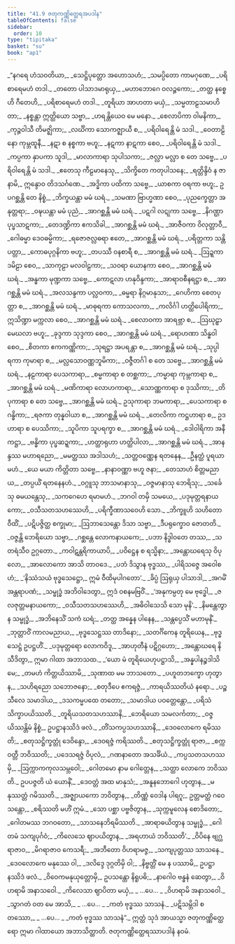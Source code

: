 ```yaml
---
title: "41.9 ဇတုကဏ္ဏိတ္ထေရအပဒါန"
tableOfContents: false
sidebar:
  order: 10
type: "tipitaka"
basket: "su"
book: "ap1"
---
```



<DynamicBreadcrumb />

<Division number="276" book="ap1">

<Paragraph number="5138" type="verses" book="ap1">
_“နဂရေ ဟံသဝတိယာ,_  
_သေဋ္ဌိပုတ္တော အဟောသဟံ;_  
_သမပ္ပိတော ကာမဂုဏေ,_  
_ပရိစာရေမဟံ တဒါ._  

</Paragraph>

</Division>
<Division number="277" book="ap1">

<Paragraph number="5139" type="verses" book="ap1">
_တတော ပါသာဒမာရုယှ,_  
_မဟာဘောဂေ ဝလဉ္ဇကော;_  
_တတ္ထ နစ္စေဟိ ဂီတေဟိ,_  
_ပရိစာရေမဟံ တဒါ._  

</Paragraph>

</Division>
<Division number="278" book="ap1">

<Paragraph number="5140" type="verses" book="ap1">
_တူရိယာ အာဟတာ မယှံ,_  
_သမ္မတာဠသမာဟိတာ;_  
_နစ္စန္တာ ဣတ္ထိယော သဗ္ဗာ,_  
_ဟရန္တိယေဝ မေ မနော._  

</Paragraph>

</Division>
<Division number="279" book="ap1">

<Paragraph number="5141" type="verses" book="ap1">
_စေလာပိကာ ဝါမနိကာ,_  
_ကုဉ္ဇဝါသီ တိမဇ္ဈိကာ;_  
_လင်္ဃိကာ သောကဇ္ဈာယီ စ,_  
_ပရိဝါရေန္တိ မံ သဒါ._  

</Paragraph>

</Division>
<Division number="280" book="ap1">

<Paragraph number="5142" type="verses" book="ap1">
_ဝေတာဠိနော ကုမ္ဘထူနီ,_  
_နဋာ စ နစ္စကာ ဗဟူ;_  
_နဋကာ နာဋကာ စေဝ,_  
_ပရိဝါရေန္တိ မံ သဒါ._  

</Paragraph>

</Division>
<Division number="281" book="ap1">

<Paragraph number="5143" type="verses" book="ap1">
_ကပ္ပကာ နှာပကာ သူဒါ,_  
_မာလာကာရာ သုပါသကာ;_  
_ဇလ္လာ မလ္လာ စ တေ သဗ္ဗေ,_  
_ပရိဝါရေန္တိ မံ သဒါ._  

</Paragraph>

</Division>
<Division number="282" book="ap1">

<Paragraph number="5144" type="verses" book="ap1">
_ဧတေသု ကီဠမာနေသု,_  
_သိက္ခိတေ ကတုပါသနေ;_  
_ရတ္တိန္ဒိဝံ န ဇာနာမိ,_  
ဣန္ဒောဝ တိဒသင်္ဂဏေ._  

</Paragraph>

</Division>
<Division number="283" book="ap1">

<Paragraph number="5145" type="verses" book="ap1">
_အဒ္ဓိကာ ပထိကာ သဗ္ဗေ,_  
_ယာစကာ ဝရကာ ဗဟူ;_  
ဥပဂစ္ဆန္တိ တေ နိစ္စံ,_  
_ဘိက္ခယန္တာ မမံ ဃရံ._  

</Paragraph>

</Division>
<Division number="284" book="ap1">

<Paragraph number="5146" type="verses" book="ap1">
_သမဏာ ဗြာဟ္မဏာ စေဝ,_  
_ပုညက္ခေတ္တာ အနုတ္တရာ;_  
_ဝဍ္ဎယန္တာ မမံ ပုညံ,_  
_အာဂစ္ဆန္တိ မမံ ဃရံ._  

</Paragraph>

</Division>
<Division number="285" book="ap1">

<Paragraph number="5147" type="verses" book="ap1">
_ပဋဂါ လဋုကာ သဗ္ဗေ,_  
_နိဂဏ္ဌာ ပုပ္ဖသာဋကာ;_  
_တေဒဏ္ဍိကာ ဧကသိခါ,_  
_အာဂစ္ဆန္တိ မမံ ဃရံ._  

</Paragraph>

</Division>
<Division number="286" book="ap1">

<Paragraph number="5148" type="verses" book="ap1">
_အာဇီဝကာ ဝိလုတ္တာဝီ,_  
_ဂေါဓမ္မာ ဒေဝဓမ္မိကာ;_  
_ရဇောဇလ္လဓရာ ဧတေ,_  
_အာဂစ္ဆန္တိ မမံ ဃရံ._  

</Paragraph>

</Division>
<Division number="287" book="ap1">

<Paragraph number="5149" type="verses" book="ap1">
_ပရိတ္တကာ သန္တိပတ္တာ,_  
_ကောဓပုဂ္ဂနိကာ ဗဟူ;_  
_တပဿီ ဝနစာရီ စ,_  
_အာဂစ္ဆန္တိ မမံ ဃရံ._  

</Paragraph>

</Division>
<Division number="288" book="ap1">

<Paragraph number="5150" type="verses" book="ap1">
_ဩဍ္ဍကာ ဒမိဠာ စေဝ,_  
_သာကုဠာ မလဝါဠကာ;_  
_သဝရာ ယောနကာ စေဝ,_  
_အာဂစ္ဆန္တိ မမံ ဃရံ._  

</Paragraph>

</Division>
<Division number="289" book="ap1">

<Paragraph number="5151" type="verses" book="ap1">
_အန္ဓကာ မုဏ္ဍကာ သဗ္ဗေ,_  
_ကောဋလာ ဟနုဝိန္ဒကာ;_  
_အာရာဝစီနရဋ္ဌာ စ,_  
_အာဂစ္ဆန္တိ မမံ ဃရံ._  

</Paragraph>

</Division>
<Division number="290" book="ap1">

<Paragraph number="5152" type="verses" book="ap1">
_အလသန္ဒကာ ပလ္လဝကာ,_  
_ဓမ္မရာ နိဂ္ဂမာနုသာ;_  
_ဂေဟိကာ စေတပုတ္တာ စ,_  
_အာဂစ္ဆန္တိ မမံ ဃရံ._  

</Paragraph>

</Division>
<Division number="291" book="ap1">

<Paragraph number="5153" type="verses" book="ap1">
_မာဓုရကာ ကောသလကာ,_  
_ကလိင်္ဂါ ဟတ္ထိပေါရိကာ;_  
ဣသိဏ္ဍာ မက္ကလာ စေဝ,_  
_အာဂစ္ဆန္တိ မမံ ဃရံ._  

</Paragraph>

</Division>
<Division number="292" book="ap1">

<Paragraph number="5154" type="verses" book="ap1">
_စေလာဝကာ အာရဗ္ဘာ စ,_  
_ဩဃုဠှာ မေဃလာ ဗဟူ;_  
_ခုဒ္ဒကာ သုဒ္ဒကာ စေဝ,_  
_အာဂစ္ဆန္တိ မမံ ဃရံ._  

</Paragraph>

</Division>
<Division number="293" book="ap1">

<Paragraph number="5155" type="verses" book="ap1">
_ရောဟဏာ သိန္ဓဝါ စေဝ,_  
_စိတကာ ဧကကဏ္ဏိကာ;_  
_သုရဋ္ဌာ အပရန္တာ စ,_  
_အာဂစ္ဆန္တိ မမံ ဃရံ._  

</Paragraph>

</Division>
<Division number="294" book="ap1">

<Paragraph number="5156" type="verses" book="ap1">
_သုပ္ပါရကာ ကုမာရာ စ,_  
_မလ္လသောဝဏ္ဏဘူမိကာ;_  
_ဝဇ္ဇီတင်္ဂါ စ တေ သဗ္ဗေ,_  
_အာဂစ္ဆန္တိ မမံ ဃရံ._  

</Paragraph>

</Division>
<Division number="295" book="ap1">

<Paragraph number="5157" type="verses" book="ap1">
_နဠကာရာ ပေသကာရာ,_  
_စမ္မကာရာ စ တစ္ဆကာ;_  
_ကမ္မာရာ ကုမ္ဘကာရာ စ,_  
_အာဂစ္ဆန္တိ မမံ ဃရံ._  

</Paragraph>

</Division>
<Division number="296" book="ap1">

<Paragraph number="5158" type="verses" book="ap1">
_မဏိကာရာ လောဟကာရာ,_  
_သောဏ္ဏကာရာ စ ဒုဿိကာ;_  
_တိပုကာရာ စ တေ သဗ္ဗေ,_  
_အာဂစ္ဆန္တိ မမံ ဃရံ._  

</Paragraph>

</Division>
<Division number="297" book="ap1">

<Paragraph number="5159" type="verses" book="ap1">
ဥသုကာရာ ဘမကာရာ,_  
_ပေသကာရာ စ ဂန္ဓိကာ;_  
_ရဇကာ တုန္နဝါယာ စ,_  
_အာဂစ္ဆန္တိ မမံ ဃရံ._  

</Paragraph>

</Division>
<Division number="298" book="ap1">

<Paragraph number="5160" type="verses" book="ap1">
_တေလိကာ ကဋ္ဌဟာရာ စ,_  
ဥဒဟာရာ စ ပေဿိကာ;_  
_သူပိကာ သူပရက္ခာ စ,_  
_အာဂစ္ဆန္တိ မမံ ဃရံ._  

</Paragraph>

</Division>
<Division number="299" book="ap1">

<Paragraph number="5161" type="verses" book="ap1">
_ဒေါဝါရိကာ အနီကဋ္ဌာ,_  
_ဗန္ဓိကာ ပုပ္ဖဆဍ္ဍကာ;_  
_ဟတ္ထာရုဟာ ဟတ္ထိပါလာ,_  
_အာဂစ္ဆန္တိ မမံ ဃရံ._  

</Paragraph>

</Division>
<Division number="300" book="ap1">

<Paragraph number="5162" type="verses" book="ap1">
_အာနန္ဒဿ မဟာရညော,_  
_မမတ္ထဿ အဒါသဟံ;_  
_သတ္တဝဏ္ဏေန ရတနေန,_  
_ဦနတ္ထံ ပူရယာမဟံ._  

</Paragraph>

</Division>
<Division number="301" book="ap1">

<Paragraph number="5163" type="verses" book="ap1">
_ယေ မယာ ကိတ္တိတာ သဗ္ဗေ,_  
_နာနာဝဏ္ဏာ ဗဟူ ဇနာ;_  
_တေသာဟံ စိတ္တမညာယ,_  
_တပ္ပယိံ ရတနေနဟံ._  

</Paragraph>

</Division>
<Division number="302" book="ap1">

<Paragraph number="5164" type="verses" book="ap1">
_ဝဂ္ဂူသု ဘာသမာနာသု,_  
_ဝဇ္ဇမာနာသု ဘေရိသု;_  
_သင်္ခေသု ဓမယန္တေသု,_  
_သကဂေဟေ ရမာမဟံ._  

</Paragraph>

</Division>
<Division number="303" book="ap1">

<Paragraph number="5165" type="verses" book="ap1">
_ဘဂဝါ တမှိ သမယေ,_  
_ပဒုမုတ္တရနာယကော;_  
_ဝသီသတသဟဿေဟိ,_  
_ပရိက္ခီဏာသဝေဟိ သော._  

</Paragraph>

</Division>
<Division number="304" book="ap1">

<Paragraph number="5166" type="verses" book="ap1">
_ဘိက္ခူဟိ သဟိတော ဝီထိံ,_  
_ပဋိပဇ္ဇိတ္ထ စက္ခုမာ;_  
_ဩဘာသေန္တော ဒိသာ သဗ္ဗာ,_  
_ဒီပရုက္ခောဝ ဇောတတိ._  

</Paragraph>

</Division>
<Division number="305" book="ap1">

<Paragraph number="5167" type="verses" book="ap1">
_ဝဇ္ဇန္တိ ဘေရိယော သဗ္ဗာ,_  
_ဂစ္ဆန္တေ လောကနာယကေ;_  
_ပဘာ နိဒ္ဓါဝတေ တဿ,_  
_သတရံသီဝ ဥဂ္ဂတော._  

</Paragraph>

</Division>
<Division number="306" book="ap1">

<Paragraph number="5168" type="verses" book="ap1">
_ကဝါဋန္တရိကာယာပိ,_  
_ပဝိဋ္ဌေန စ ရသ္မိနာ;_  
_အန္တောဃရေသု ဝိပုလော,_  
_အာလောကော အာသိ တာဝဒေ._  

</Paragraph>

</Division>
<Division number="307" book="ap1">

<Paragraph number="5169" type="verses" book="ap1">
_ပဘံ ဒိသွာန ဗုဒ္ဓဿ,_  
_ပါရိသဇ္ဇေ အဝေါစဟံ;_  
_‘နိဿံသယံ ဗုဒ္ဓသေဋ္ဌော,_  
ဣမံ ဝီထိမုပါဂတော’._  

</Paragraph>

</Division>
<Division number="308" book="ap1">

<Paragraph number="5170" type="verses" book="ap1">
_ခိပ္ပံ ဩရုယှ ပါသာဒါ,_  
_အဂမိံ အန္တရာပဏံ;_  
_သမ္ဗုဒ္ဓံ အဘိဝါဒေတွာ,_  
ဣဒံ ဝစနမဗြဝိံ._  

</Paragraph>

</Division>
<Division number="309" book="ap1">

<Paragraph number="5171" type="verses" book="ap1">
_‘အနုကမ္ပတု မေ ဗုဒ္ဓေါ,_  
_ဇလဇုတ္တမနာယကော;_  
_ဝသီသတသဟဿေဟိ,_  
_အဓိဝါသေသိ သော မုနိ’._  

</Paragraph>

</Division>
<Division number="310" book="ap1">

<Paragraph number="5172" type="verses" book="ap1">
_နိမန္တေတွာန သမ္ဗုဒ္ဓံ,_  
_အဘိနေသိံ သကံ ဃရံ;_  
_တတ္ထ အန္နေန ပါနေန,_  
_သန္တပ္ပေသိံ မဟာမုနိံ._  

</Paragraph>

</Division>
<Division number="311" book="ap1">

<Paragraph number="5173" type="verses" book="ap1">
_ဘုတ္တာဝိံ ကာလမညာယ,_  
_ဗုဒ္ဓသေဋ္ဌဿ တာဒိနော;_  
_သတင်္ဂိကေန တူရိယေန,_  
_ဗုဒ္ဓသေဋ္ဌံ ဥပဋ္ဌဟိံ._  

</Paragraph>

</Division>
<Division number="312" book="ap1">

<Paragraph number="5174" type="verses" book="ap1">
_ပဒုမုတ္တရော လောကဝိဒူ,_  
_အာဟုတီနံ ပဋိဂ္ဂဟော;_  
_အန္တောဃရေ နိသီဒိတွာ,_  
ဣမာ ဂါထာ အဘာသထ._  

</Paragraph>

</Division>
<Division number="313" book="ap1">

<Paragraph number="5175" type="verses" book="ap1">
_‘ယော မံ တူရိယေဟုပဋ္ဌာသိ,_  
_အန္နပါနဉ္စဒါသိ မေ;_  
_တမဟံ ကိတ္တယိဿာမိ,_  
_သုဏာထ မမ ဘာသတော._  

</Paragraph>

</Division>
<Division number="314" book="ap1">

<Paragraph number="5176" type="verses" book="ap1">
_ပဟူတဘက္ခော ဟုတွာန,_  
_သဟိရညော သဘောဇနော;_  
_စတုဒီပေ ဧကရဇ္ဇံ,_  
_ကာရယိဿတိယံ နရော._  

</Paragraph>

</Division>
<Division number="315" book="ap1">

<Paragraph number="5177" type="verses" book="ap1">
_ပဉ္စ သီလေ သမာဒါယ,_  
_ဒသကမ္မပထေ တတော;_  
_သမာဒါယ ပဝတ္တေန္တော,_  
_ပရိသံ သိက္ခာပယိဿတိ._  

</Paragraph>

</Division>
<Division number="316" book="ap1">

<Paragraph number="5178" type="verses" book="ap1">
_တူရိယသတသဟဿာနိ,_  
_ဘေရိယော သမလင်္ကတာ;_  
_ဝဇ္ဇယိဿန္တိမံ နိစ္စံ,_  
ဥပဋ္ဌာနဿိဒံ ဖလံ._  

</Paragraph>

</Division>
<Division number="317" book="ap1">

<Paragraph number="5179" type="verses" book="ap1">
_တိံသကပ္ပသဟဿာနိ,_  
_ဒေဝလောကေ ရမိဿတိ;_  
_စတုသဋ္ဌိက္ခတ္တုံ ဒေဝိန္ဒော,_  
_ဒေဝရဇ္ဇံ ကရိဿတိ._  

</Paragraph>

</Division>
<Division number="318" book="ap1">

<Paragraph number="5180" type="verses" book="ap1">
_စတုသဋ္ဌိက္ခတ္တုံ ရာဇာ,_  
_စက္ကဝတ္တီ ဘဝိဿတိ;_  
_ပဒေသရဇ္ဇံ ဝိပုလံ,_  
_ဂဏနာတော အသင်္ခိယံ._  

</Paragraph>

</Division>
<Division number="319" book="ap1">

<Paragraph number="5181" type="verses" book="ap1">
_ကပ္ပသတသဟဿမှိ,_  
_ဩက္ကာကကုလသမ္ဘဝေါ;_  
_ဂေါတမော နာမ ဂေါတ္တေန,_  
_သတ္ထာ လောကေ ဘဝိဿတိ._  

</Paragraph>

</Division>
<Division number="320" book="ap1">

<Paragraph number="5182" type="verses" book="ap1">
ဥပပဇ္ဇတိ ယံ ယောနိံ,_  
_ဒေဝတ္တံ အထ မာနုသံ;_  
_အနူနဘောဂေါ ဟုတွာန,_  
_မနုဿတ္တံ ဂမိဿတိ._  

</Paragraph>

</Division>
<Division number="321" book="ap1">

<Paragraph number="5183" type="verses" book="ap1">
_အဇ္ဈာယကော ဘဝိတွာန,_  
_တိဏ္ဏံ ဝေဒါန ပါရဂူ;_  
ဥတ္တမတ္ထံ ဂဝေသန္တော,_  
_စရိဿတိ မဟိံ ဣမံ._  

</Paragraph>

</Division>
<Division number="322" book="ap1">

<Paragraph number="5184" type="verses" book="ap1">
_သော ပစ္ဆာ ပဗ္ဗဇိတွာန,_  
_သုက္ကမူလေန စောဒိတော;_  
_ဂေါတမဿ ဘဂဝတော,_  
_သာသနေဘိရမိဿတိ._  

</Paragraph>

</Division>
<Division number="323" book="ap1">

<Paragraph number="5185" type="verses" book="ap1">
_အာရာဓယိတွာန သမ္ဗုဒ္ဓံ,_  
_ဂေါတမံ သကျပုင်္ဂဝံ;_  
_ကိလေသေ ဈာပယိတွာန,_  
_အရဟာယံ ဘဝိဿတိ’._  

</Paragraph>

</Division>
<Division number="324" book="ap1">

<Paragraph number="5186" type="verses" book="ap1">
_ဝိပိနေ ဗျဂ္ဃရာဇာဝ,_  
_မိဂရာဇာဝ ကေသရီ;_  
_အဘီတော ဝိဟရာမဇ္ဇ,_  
_သကျပုတ္တဿ သာသနေ._  

</Paragraph>

</Division>
<Division number="325" book="ap1">

<Paragraph number="5187" type="verses" book="ap1">
_ဒေဝလောကေ မနုဿေ ဝါ,_  
_ဒလိဒ္ဒေ ဒုဂ္ဂတိမှိ ဝါ;_  
_နိဗ္ဗတ္တိံ မေ န ပဿာမိ,_  
ဥပဋ္ဌာနဿိဒံ ဖလံ._  

</Paragraph>

</Division>
<Division number="326" book="ap1">

<Paragraph number="5188" type="verses" book="ap1">
_ဝိဝေကမနုယုတ္တောမှိ,_  
ဥပသန္တော နိရူပဓိ;_  
_နာဂေါဝ ဗန္ဓနံ ဆေတွာ,_  
_ဝိဟရာမိ အနာသဝေါ._  

</Paragraph>

</Division>
<Division number="327" book="ap1">

<Paragraph number="5189" type="verses" book="ap1">
_ကိလေသာ ဈာပိတာ မယှံ,_  
_ …ပေ… _  
_ဝိဟရာမိ အနာသဝေါ._  

</Paragraph>

</Division>
<Division number="328" book="ap1">

<Paragraph number="5190" type="verses" book="ap1">
_သွာဂတံ ဝတ မေ အာသိ,_  
_ …ပေ… _  
_ကတံ ဗုဒ္ဓဿ သာသနံ._  

</Paragraph>

</Division>
<Division number="329" book="ap1">

<Paragraph number="5191" type="verses" book="ap1">
_ပဋိသမ္ဘိဒါ စတဿော,_  
_ …ပေ… _  
_ကတံ ဗုဒ္ဓဿ သာသနံ”._  

</Paragraph>

<Paragraph number="5192" book="ap1">
ဣတ္ထံ သုဒံ အာယသ္မာ ဇတုကဏ္ဏိတ္ထေရော ဣမာ ဂါထာယော အဘာသိတ္ထာတိ.

</Paragraph>
</Division>

<Paragraph number="5193" type="center" book="ap1">
ဇတုကဏ္ဏိတ္ထေရဿာပဒါနံ နဝမံ.
</Paragraph>